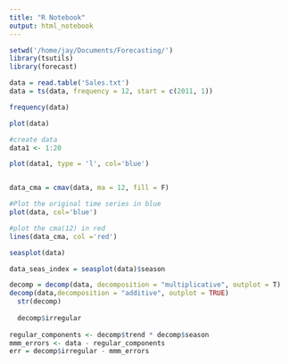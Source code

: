 ```yaml
---
title: "R Notebook"
output: html_notebook
---
```


```r
setwd('/home/jay/Documents/Forecasting/')
library(tsutils)
library(forecast)

data = read.table('Sales.txt')
data = ts(data, frequency = 12, start = c(2011, 1))

frequency(data)

plot(data)

#create data
data1 <- 1:20

plot(data1, type = 'l', col='blue')


data_cma = cmav(data, ma = 12, fill = F)

#Plot the original time series in blue
plot(data, col='blue')

#plot the cma(12) in red
lines(data_cma, col ='red')

seasplot(data)

data_seas_index = seasplot(data)$season

decomp = decomp(data, decomposition = "multiplicative", outplot = T)
decomp(data,decomposition = "additive", outplot = TRUE)
  str(decomp)
  
  decomp$irregular
  
regular_components <- decomp$trend * decomp$season
mmm_errors <- data - regular_components
err = decomp$irregular - mmm_errors
```
